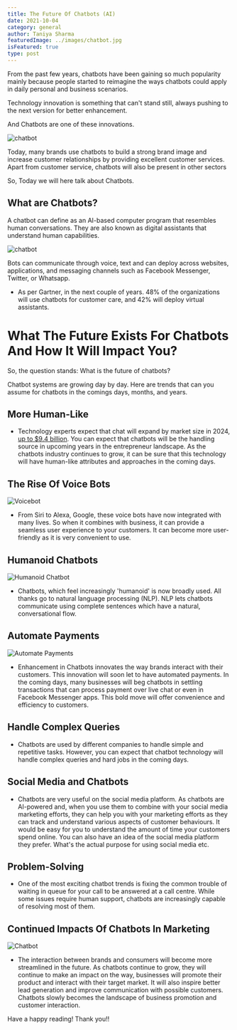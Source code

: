 ```yaml
---
title: The Future Of Chatbots (AI)
date: 2021-10-04
category: general
author: Taniya Sharma
featuredImage: ../images/chatbot.jpg
isFeatured: true
type: post
---
```



From the past few years, chatbots have been gaining so much popularity mainly because people started to  reimagine the ways chatbots could apply  in daily personal and business scenarios.

Technology innovation is something that can't stand still, always pushing to the next version for better enhancement.

And Chatbots are one of these innovations.

![chatbot](../images/chatbot1.jpg)

Today, many brands use chatbots to build a strong brand image and increase customer relationships by providing excellent customer services. Apart from customer service, chatbots will also be present in other sectors

So, Today we will here talk about Chatbots.

## **What are Chatbots?**

A chatbot can define as an AI-based computer program that resembles human conversations. They are also known as digital assistants that understand human capabilities.

![chatbot](../images/chatbot2.jpg)

Bots can communicate through voice, text and can deploy across websites, applications, and messaging channels such as Facebook Messenger, Twitter, or Whatsapp.

-   As per Gartner, in the next couple of years. 48% of the organizations will use chatbots for customer care, and 42% will deploy virtual assistants.

# **What The Future Exists For Chatbots And How It Will Impact You?**

So, the question stands: What is the future of chatbots?

Chatbot systems are growing day by day. Here are trends that can you assume for chatbots in the comings days, months, and years.

  

## **More Human-Like**

-   Technology experts expect that chat will expand by market size in 2024, [up to $9.4 billion](https://www.marketsandmarkets.com/Market-Reports/smart-advisor-market-72302363.html). You can expect that chatbots will be the handling source in upcoming years in the entrepreneur landscape. As the chatbots industry continues to grow, it can be sure that this technology will have human-like attributes and approaches in the coming days.

  

## **The Rise Of Voice Bots**

![Voicebot](../images/voice-bot.jpg)

-   From Siri to Alexa, Google, these voice bots have now integrated with many lives. So when it combines with business, it can provide a seamless user experience to your customers. It can become more user-friendly as it is very convenient to use.

## **Humanoid Chatbots**

![Humanoid Chatbot](../images/humanoid-chatbot.jpg)

-   Chatbots, which feel increasingly 'humanoid' is now broadly used. All thanks go to natural language processing (NLP). NLP lets chatbots communicate using complete sentences which have a natural, conversational flow.

## **Automate Payments**

![Automate Payments](../images/automate-payment.jpg)

-   Enhancement in Chatbots innovates the way brands interact with their customers. This innovation will soon let to have automated payments. In the coming days, many businesses will beg chatbots in settling transactions that can process payment over live chat or even in Facebook Messenger apps. This bold move will offer convenience and efficiency to customers.

## **Handle Complex Queries**

-   Chatbots are used by different companies to handle simple and repetitive tasks. However, you can expect that chatbot technology will handle complex queries and hard jobs in the coming days.

## **Social Media and Chatbots**

-   Chatbots are very useful on the social media platform. As chatbots are AI-powered and, when you use them to combine with your social media marketing efforts, they can help you with your marketing efforts as they can track and understand various aspects of customer behaviours. It would be easy for you to understand the amount of time your customers spend online. You can also have an idea of the social media platform they prefer. What's the actual purpose for using social media etc.

## **Problem-Solving**

-   One of the most exciting chatbot trends is fixing the common trouble of waiting in queue for your call to be answered at a call centre. While some issues require human support, chatbots are increasingly capable of resolving most of them.

## **Continued Impacts Of Chatbots In Marketing**

![Chatbot](../images/chatbot3.jpg)

-   The interaction between brands and consumers will become more streamlined in the future. As chatbots continue to grow, they will continue to make an impact on the way, businesses will promote their product and interact with their target market. It will also inspire better lead generation and improve communication with possible customers. Chatbots slowly becomes the landscape of business promotion and customer interaction.

Have a happy reading!
Thank you!!
